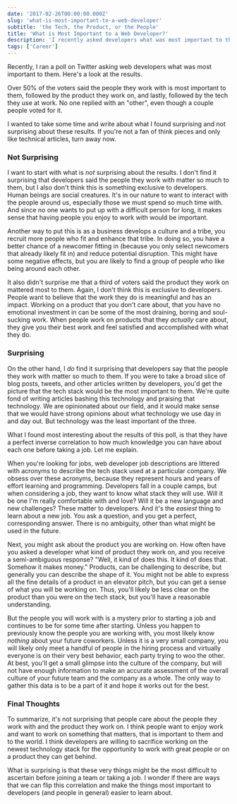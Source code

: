 ```yaml
---
date: '2017-02-26T00:00:00.000Z'
slug: 'what-is-most-important-to-a-web-developer'
subtitle: 'the Tech, the Product, or the People'
title: 'What is Most Important to a Web Developer?'
description: 'I recently asked developers what was most important to them. The results were a bit surprising.'
tags: ['Career']
---
```



Recently, I ran a poll on Twitter asking web developers what was most important to them. Here's a look at the results.

<SocialPost
  authorName="Kyle Shevlin"
  authorHandle="@kyleshevl.in"
  authorProfile="https://bsky.app/profile/kyleshevl.in"
  avatarUrl="/images/kyle-headshot.jpg"
  date="2017-02-22"
  content="What's more important to you as a web developer?"
/>

Over 50% of the voters said the people they work with is most important to them, followed by the product they work on, and lastly, followed by the tech they use at work. No one replied with an "other", even though a couple people voted for it.

I wanted to take some time and write about what I found surprising and not surprising about these results. If you're not a fan of think pieces and only like technical articles, turn away now.

### Not Surprising

I want to start with what is _not_ surprising about the results. I don't find it surprising that developers said the people they work with matter so much to them, but I also don't think this is something exclusive to developers. Human beings are social creatures. It's in our nature to want to interact with the people around us, especially those we must spend so much time with. And since no one wants to put up with a difficult person for long, it makes sense that having people you enjoy to work with would be important.

Another way to put this is as a business develops a culture and a tribe, you recruit more people who fit and enhance that tribe. In doing so, you have a better chance of a newcomer fitting in (because you only select newcomers that already likely fit in) and reduce potential disruption. This might have some negative effects, but you are likely to find a group of people who like being around each other.

It also didn't surprise me that a third of voters said the product they work on mattered most to them. Again, I don't think this is exclusive to developers. People want to believe that the work they do is meaningful and has an impact. Working on a product that you don't care about, that you have no emotional investment in can be some of the most draining, boring and soul-sucking work. When people work on products that they _actually_ care about, they give you their best work and feel satisfied and accomplished with what they do.

### Surprising

On the other hand, I _do_ find it surprising that developers say that the people they work with matter so much to them. If you were to take a broad slice of blog posts, tweets, and other articles written by developers, you'd get the picture that the tech stack would be the most important to them. We're quite fond of writing articles bashing this technology and praising that technology. We are opinionated about our field, and it would make sense that we would have strong opinions about what technology we use day in and day out. But technology was the least important of the three.

What I found most interesting about the results of this poll, is that they have a perfect inverse correlation to how much knowledge you can have about each one before taking a job. Let me explain.

When you're looking for jobs, web developer job descriptions are littered with acronyms to describe the tech stack used at a particular company. We obsess over these acronyms, because they represent hours and years of effort learning and programming. Developers fall in a couple camps, but when considering a job, they want to know what stack they will use. Will it be one I'm really comfortable with and love? Will it be a new language and new challenges? These matter to developers. And it's the _easiest_ thing to learn about a new job. You ask a question, and you get a perfect, corresponding answer. There is no ambiguity, other than what might be used in the future.

Next, you might ask about the product you are working on. How often have you asked a developer what kind of product they work on, and you receive a semi-ambiguous response? "Well, it kind of does this. It kind of does that. Somehow it makes money." Products, can be challenging to describe, but generally you can describe the shape of it. You might not be able to express all the fine details of a product in an elevator pitch, but you can get a sense of what you will be working on. Thus, you'll likely be less clear on the product than you were on the tech stack, but you'll have a reasonable understanding.

But the people you will work with is a mystery prior to starting a job and continues to be for some time after starting. Unless you happen to previously know the people you are working with, you most likely know _nothing_ about your future coworkers. Unless it is a very small company, you will likely only meet a handful of people in the hiring process and virtually everyone is on their very best behavior, each party trying to woo the other. At best, you'll get a small glimpse into the culture of the company, but will not have enough information to make an accurate assessment of the overall culture of your future team and the company as a whole. The only way to gather this data is to be a part of it and hope it works out for the best.

### Final Thoughts

To summarize, it's not surprising that people care about the people they work with and the product they work on. I think people want to enjoy work and want to work on something that matters, that is important to them and to the world. I think developers are willing to sacrifice working on the newest technology stack for the opportunity to work with great people or on a product they can get behind.

What is surprising is that these very things might be the most difficult to ascertain before joining a team or taking a job. I wonder if there are ways that we can flip this correlation and make the things most important to developers (and people in general) easier to learn about.
